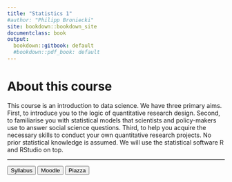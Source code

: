```yaml
---
title: "Statistics 1"
#author: "Philipp Broniecki"
site: bookdown::bookdown_site
documentclass: book
output:
  bookdown::gitbook: default
  #bookdown::pdf_book: default
---
```


# About this course {-}

This course is an introduction to data science. We have three primary aims. First, to introduce you to the logic of quantitative research design. Second, to familiarise you with statistical models that scientists and policy-makers use to answer social science questions. Third, to help you acquire the necessary skills to conduct your own quantitative research projects. No prior statistical knowledge is assumed. We will use the statistical software R and RStudio on top.

----

<div class="container btn-container">
  <button type = "button" class = "btn btn-lg btn-primary" onclick="window.open('https://github.com/philippbroniecki/statistics1/raw/master/admin/syllabus.pdf');">Syllabus</button>
  <button type = "button" class = "btn btn-lg btn-info" onclick="window.open('https://moodle.hertie-school.org/');">Moodle</button>
  <button type = "button" class = "btn btn-lg btn-success" onclick="window.open('https://piazza.com/class/jldqza78wzv1mz');">Piazza</button>
</div>